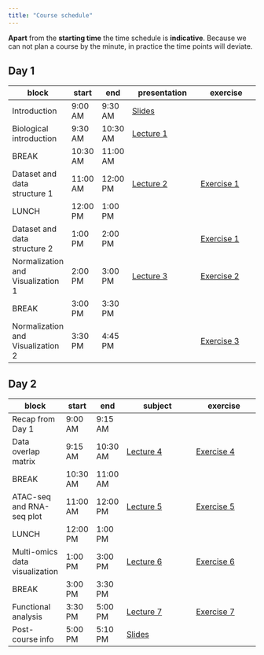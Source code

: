 ```yaml
---
title: "Course schedule"
---
```


::: {.callout-note}
**Apart** from the **starting time** the time schedule is **indicative**. Because we can not plan a course by the minute, in practice the time points will deviate. 
:::

## Day 1

| block   	| start    	| end      	| presentation                        	| exercise                        	|
|---------	|----------	|----------	|--------------------------------	|--------------------------------	|
| Introduction 	| 9:00 AM 	| 9:30 AM 	| [Slides](assets/pdf/01_introduction.pdf) | |
| Biological introduction	| 9:30 AM  	| 10:30 AM  	| [Lecture 1](assets/pdf/02_introduction_multiomics.pdf) | |
| BREAK	| 10:30 AM	|  11:00 AM	|  | |
| Dataset and data structure	1 | 11:00 AM	| 12:00 PM	| [Lecture 2](assets/pdf/03_data_structure.pdf) | [Exercise 1](https://sib-swiss.github.io/biology-informed-multiomics-training/day1/day1-1_dataset.html) |
| LUNCH	| 12:00 PM	| 1:00 PM	|  | |
| Dataset and data structure	2 | 1:00 PM	| 2:00 PM	| | [Exercise 1](https://sib-swiss.github.io/biology-informed-multiomics-training/day1/day1-1_dataset.html) |
| Normalization and Visualization 1 | 2:00 PM	| 3:00 PM	| [Lecture 3](assets/pdf/04_ normalization.pdf) | [Exercise 2](https://sib-swiss.github.io/biology-informed-multiomics-training/day1/day1-2_atac.html) |
| BREAK	| 3:00 PM	|  3:30 PM	|  | |
| Normalization and Visualization 2 | 3:30 PM	| 4:45 PM	|  | [Exercise 3](https://sib-swiss.github.io/biology-informed-multiomics-training/day1/day1-3_chip_rna.html) |

## Day 2

| block   	| start    	| end      	| subject                             	| exercise                        	|
|---------	|----------	|----------	|-------------------------------------	|--------------------------------	|
| Recap from Day 1	| 9:00 AM 	| 9:15 AM 	|  | |
| Data overlap matrix | 9:15 AM  	| 10:30 AM	| [Lecture 4]() | [Exercise 4](https://sib-swiss.github.io/biology-informed-multiomics-training/day2/day2-1_overlap_matrix.html) |
| BREAK	| 10:30 AM	|  11:00 AM	|  | |
| ATAC-seq and RNA-seq plot	| 11:00 AM	| 12:00 PM	| [Lecture 5]() | [Exercise 5](https://sib-swiss.github.io/biology-informed-multiomics-training/day2/day2-2_atac_rna.html) |
| LUNCH	| 12:00 PM	| 1:00 PM	|  |
| Multi-omics data visualization	| 1:00 PM	| 3:00 PM	| [Lecture 6]() | [Exercise 6](https://sib-swiss.github.io/biology-informed-multiomics-training/day2/day2-3_multiomics.html) |
| BREAK	| 3:00 PM	|  3:30 PM	|  | |
| Functional analysis	| 3:30 PM	| 5:00 PM	| [Lecture 7]() | [Exercise 7](https://sib-swiss.github.io/biology-informed-multiomics-training/day2/day2-4_enrichment_analysis.html) |
| Post-course info	| 5:00 PM	| 5:10 PM	| [Slides]() | |